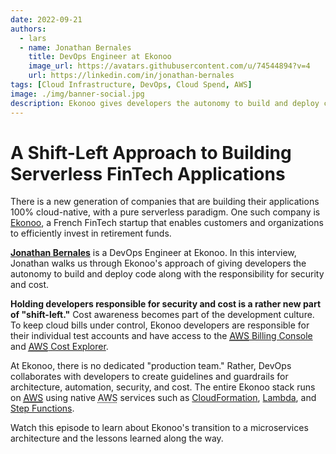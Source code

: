 ```yaml
---
date: 2022-09-21
authors:
  - lars
  - name: Jonathan Bernales
    title: DevOps Engineer at Ekonoo
    image_url: https://avatars.githubusercontent.com/u/74544894?v=4
    url: https://linkedin.com/in/jonathan-bernales
tags: [Cloud Infrastructure, DevOps, Cloud Spend, AWS]
image: ./img/banner-social.jpg
description: Ekonoo gives developers the autonomy to build and deploy code along with the responsibility for security and cost. Holding developers responsible for security and cost is a new part of "shift-left" that results in cost awareness becomimg part of the development culture.
---
```


# A Shift-Left Approach to Building Serverless FinTech Applications

There is a new generation of companies that are building their applications 100% cloud-native, with a pure serverless paradigm. One such company is [Ekonoo](https://ekonoo.com), a French FinTech startup that enables customers and organizations to efficiently invest in retirement funds.

[**Jonathan Bernales**](https://linkedin.com/in/jonathan-bernales) is a DevOps Engineer at Ekonoo. In this interview, Jonathan walks us through Ekonoo's approach of giving developers the autonomy to build and deploy code along with the responsibility for security and cost.

**Holding developers responsible for security and cost is a rather new part of "shift-left."** Cost awareness becomes part of the development culture. To keep cloud bills under control, Ekonoo developers are responsible for their individual test accounts and have access to the [<abbr title="Amazon Web Services">AWS</abbr> Billing Console](https://aws.amazon.com/aws-cost-management/aws-billing) and [<abbr title="Amazon Web Services">AWS</abbr> Cost Explorer](https://aws.amazon.com/aws-cost-management/aws-cost-explorer).

At Ekonoo, there is no dedicated "production team." Rather, DevOps collaborates with developers to create guidelines and guardrails for architecture, automation, security, and cost. The entire Ekonoo stack runs on [<abbr title="Amazon Web Services">AWS</abbr>](https://aws.amazon.com) using native <abbr title="Amazon Web Services">AWS</abbr> services such as [CloudFormation](https://aws.amazon.com/cloudformation), [Lambda](https://aws.amazon.com/lambda), and [Step Functions](https://aws.amazon.com/step-functions).

Watch this episode to learn about Ekonoo's transition to a microservices architecture and the lessons learned along the way.

<YoutubeEmbed id="_odyE3scPGg" title={metadata.title} date={metadata.date} description={metadata.description} />
